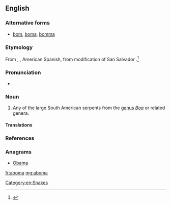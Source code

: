 ==English==
{{rfi}}
{{wikipedia|Boa constrictor}}
{{wikispecies|Boa}}
===Alternative forms===
* [[bom]], [[boma]], [[bomma]]

===Etymology===
From {{etyl|pt|en}}, {{etyl|fr|en}}, American Spanish, from modification of San Salvador {{etyl|kg|en}} {{term|mboma||python|lang=kg}}.<ref>{{reference-book|editor=Philip Babcock Gove|title=Webster's Third International Dictionary of the English Language, Unabridged|origyear=1909|year=1976|publisher=G. & C. Merriam Co.|location=Springfield, MA|isbn=0-87779-101-5|pages=4}}</ref>

===Pronunciation===
* {{a|US}} {{IPA|/əˈboʊ.mə/|lang=en}}

===Noun===
{{en-noun}}

# Any of the large South American serpents from the [[genus]] ''[[Boa]]'' or related genera.

====Translations====
{{trans-top|any of several large South American serpents}}
{{trans-mid}}
{{trans-bottom}}

===References===
<references/>

===Anagrams===
* [[Obama#English|Obama]]

[[Category:en:Snakes]]

[[fr:aboma]]
[[mg:aboma]]